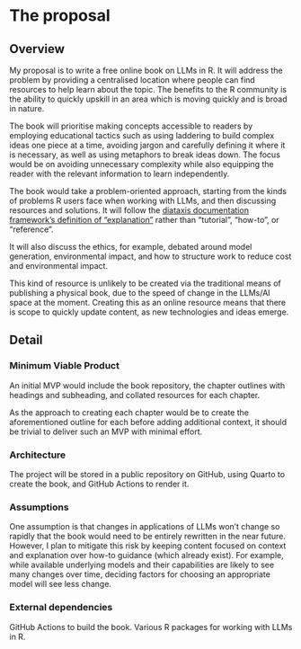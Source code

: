 # The proposal

## Overview

My proposal is to write a free online book on LLMs in R. It will address the problem by providing a centralised location where people can find resources to help learn about the topic. The benefits to the R community is the ability to quickly upskill in an area which is moving quickly and is broad in nature.

The book will prioritise making concepts accessible to readers by employing educational tactics such as using laddering to build complex ideas one piece at a time, avoiding jargon and carefully defining it where it is necessary, as well as using metaphors to break ideas down. The focus would be on avoiding unnecessary complexity while also equipping the reader with the relevant information to learn independently.

The book would take a problem-oriented approach, starting from the kinds of problems R users face when working with LLMs, and then discussing resources and solutions. It will follow the [diataxis documentation framework's definition of "explanation"](https://diataxis.fr/explanation/) rather than "tutorial", "how-to", or "reference".

It will also discuss the ethics, for example, debated around model generation, environmental impact, and how to structure work to reduce cost and environmental impact.

This kind of resource is unlikely to be created via the traditional means of publishing a physical book, due to the speed of change in the LLMs/AI space at the moment.  Creating this as an online resource means that there is scope to quickly update content, as new technologies and ideas emerge.

## Detail

### Minimum Viable Product

An initial MVP would include the book repository, the chapter outlines with headings and subheading, and collated resources for each chapter.

As the approach to creating each chapter would be to create the aforementioned outline for each before adding additional context, it should be trivial to deliver such an MVP with minimal effort.

### Architecture

The project will be stored in a public repository on GitHub, using Quarto to create the book, and GitHub Actions to render it.

### Assumptions

One assumption is that changes in applications of LLMs won't change so rapidly that the book would need to be entirely rewritten in the near future.  However, I plan to mitigate this risk by keeping content focused on context and explanation over how-to guidance (which already exist).  For example, while available underlying models and their capabilities are likely to see many changes over time, deciding factors for choosing an appropriate model will see less change.

### External dependencies

GitHub Actions to build the book.
Various R packages for working with LLMs in R.
